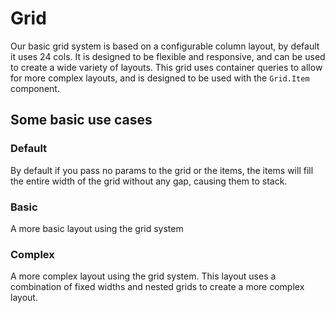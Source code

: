 

<Meta of={Stories} />

# Grid

<Canvas of={Stories.Complex} />

Our basic grid system is based on a configurable column layout, by default it uses 24 cols.
It is designed to be flexible and responsive, and can be used to create a wide variety of layouts.
This grid uses container queries to allow for more complex layouts, and is
designed to be used with the `Grid.Item` component.

## Some basic use cases

### Default

By default if you pass no params to the grid or the items, the items will fill the entire width of the grid without any gap, causing them to stack.

<Canvas of={Stories.Default} />

### Basic

A more basic layout using the grid system

<Canvas of={Stories.Basic} />

### Complex

A more complex layout using the grid system. This layout uses a combination of fixed widths and nested grids to create a more complex layout.

<Canvas of={Stories.Complex} />

